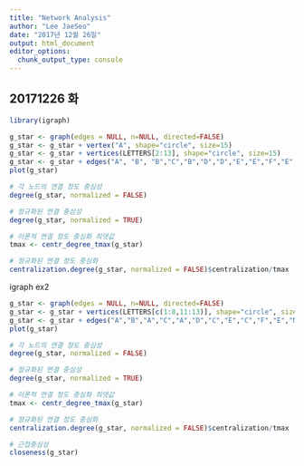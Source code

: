 ```yaml
---
title: "Network Analysis"
author: "Lee JaeSeo"
date: "2017년 12월 26일"
output: html_document
editor_options: 
  chunk_output_type: console
---
```


## 20171226 화

```r
library(igraph)
```


```r
g_star <- graph(edges = NULL, n=NULL, directed=FALSE)
g_star <- g_star + vertex("A", shape="circle", size=15)
g_star <- g_star + vertices(LETTERS[2:13], shape="circle", size=15)
g_star <- g_star + edges("A", "B", "B","C","B","D","D","E","E","F","E","G","E","H","G","K","G","J","G","L","J","M","L","M","H","I")
plot(g_star)

# 각 노드의 연결 정도 중심성
degree(g_star, normalized = FALSE)

# 정규화된 연결 중심성
degree(g_star, normalized = TRUE)

# 이론적 연결 정도 중심화 최댓값
tmax <- centr_degree_tmax(g_star)

# 정규화된 연결 정도 중심화
centralization.degree(g_star, normalized = FALSE)$centralization/tmax
```


igraph ex2
```r
g_star <- graph(edges = NULL, n=NULL, directed=FALSE)
g_star <- g_star + vertices(LETTERS[c(1:8,11:13)], shape="circle", size=15)
g_star <- g_star + edges("A","B","A","C","A","D","C","E","C","F","E","M","F","K","F","G","G","L","G","H","B","H","C","B","C","D","D","E","E","F","K","M")
plot(g_star)

# 각 노드의 연결 정도 중심성
degree(g_star, normalized = FALSE)

# 정규화된 연결 중심성
degree(g_star, normalized = TRUE)

# 이론적 연결 정도 중심화 최댓값
tmax <- centr_degree_tmax(g_star)

# 정규화된 연결 정도 중심화
centralization.degree(g_star, normalized = FALSE)$centralization/tmax

# 근접중심성
closeness(g_star)
```



